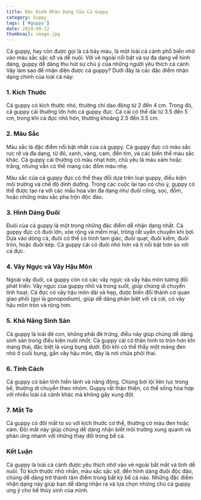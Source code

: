 ---
title: Đặc Điểm Nhận Dạng Của Cá Guppy
category: Guppy
tags: ['#guppy']
date: 2024-09-22
thumbnail: image.jpg
---

Cá guppy, hay còn được gọi là cá bảy màu, là một loài cá cảnh phổ biến nhờ vào màu sắc sặc sỡ và dễ nuôi. Với vẻ ngoài nổi bật và sự đa dạng về hình dáng, guppy dễ dàng thu hút sự chú ý của những người yêu thích cá cảnh. Vậy làm sao để nhận diện được cá guppy? Dưới đây là các đặc điểm nhận dạng chính của loài cá này:

### 1. **Kích Thước**
Cá guppy có kích thước nhỏ, thường chỉ dao động từ 2 đến 4 cm. Trong đó, cá guppy cái thường lớn hơn cá guppy đực. Cá cái có thể dài từ 3.5 đến 5 cm, trong khi cá đực nhỏ hơn, thường khoảng 2.5 đến 3.5 cm.

### 2. **Màu Sắc**
Màu sắc là đặc điểm nổi bật nhất của cá guppy. Cá guppy đực có màu sắc rực rỡ và đa dạng, từ đỏ, xanh, vàng, cam, đến tím, và các biến thể màu sắc khác. Cá guppy cái thường có màu nhạt hơn, chủ yếu là màu xám hoặc trắng, nhưng vẫn có thể mang các đốm màu nhẹ.

Màu sắc của cá guppy đực có thể thay đổi dựa trên loại guppy, điều kiện môi trường và chế độ dinh dưỡng. Trong các cuộc lai tạo có chủ ý, guppy có thể được tạo ra với các mẫu hoa văn đa dạng như đuôi công, sọc, đốm, hoặc những màu sắc pha trộn độc đáo.

### 3. **Hình Dáng Đuôi**
Đuôi của cá guppy là một trong những đặc điểm dễ nhận dạng nhất. Cá guppy đực có đuôi lớn, xòe rộng và mềm mại, trông rất uyển chuyển khi bơi. Dựa vào dòng cá, đuôi có thể có hình tam giác, đuôi quạt, đuôi kiếm, đuôi tròn, hoặc đuôi kép. Cá guppy cái có đuôi nhỏ hơn và ít nổi bật hơn so với cá đực.

### 4. **Vây Ngực và Vây Hậu Môn**
Ngoài vây đuôi, cá guppy còn có các vây ngực và vây hậu môn tương đối phát triển. Vây ngực của guppy nhỏ và trong suốt, giúp chúng di chuyển linh hoạt. Cá đực có vây hậu môn dài và hẹp, được biến đổi thành cơ quan giao phối (gọi là gonopodium), giúp dễ dàng phân biệt với cá cái, có vây hậu môn tròn và rộng hơn.

### 5. **Khả Năng Sinh Sản**
Cá guppy là loài đẻ con, không phải đẻ trứng, điều này giúp chúng dễ dàng sinh sản trong điều kiện nuôi nhốt. Cá guppy cái có thân hình to tròn hơn khi mang thai, đặc biệt là vùng bụng dưới. Đôi khi có thể thấy một mảng đen nhỏ ở cuối bụng, gần vây hậu môn, đây là nơi chứa phôi thai.

### 6. **Tính Cách**
Cá guppy có bản tính hiền lành và năng động. Chúng bơi lội liên tục trong bể, thường di chuyển theo nhóm. Guppy rất thân thiện, có thể sống hòa hợp với nhiều loài cá cảnh khác mà không gây xung đột.

### 7. **Mắt To**
Cá guppy có đôi mắt to so với kích thước cơ thể, thường có màu đen hoặc xám. Đôi mắt này giúp chúng dễ dàng nhận biết môi trường xung quanh và phản ứng nhanh với những thay đổi trong bể cá.

### Kết Luận
Cá guppy là loài cá cảnh được yêu thích nhờ vào vẻ ngoài bắt mắt và tính dễ nuôi. Từ kích thước nhỏ nhắn, màu sắc sặc sỡ, đến hình dáng đuôi độc đáo, chúng dễ dàng trở thành tâm điểm trong bất kỳ bể cá nào. Những đặc điểm nhận dạng này giúp bạn dễ dàng nhận ra và lựa chọn những chú cá guppy ưng ý cho bể thủy sinh của mình.